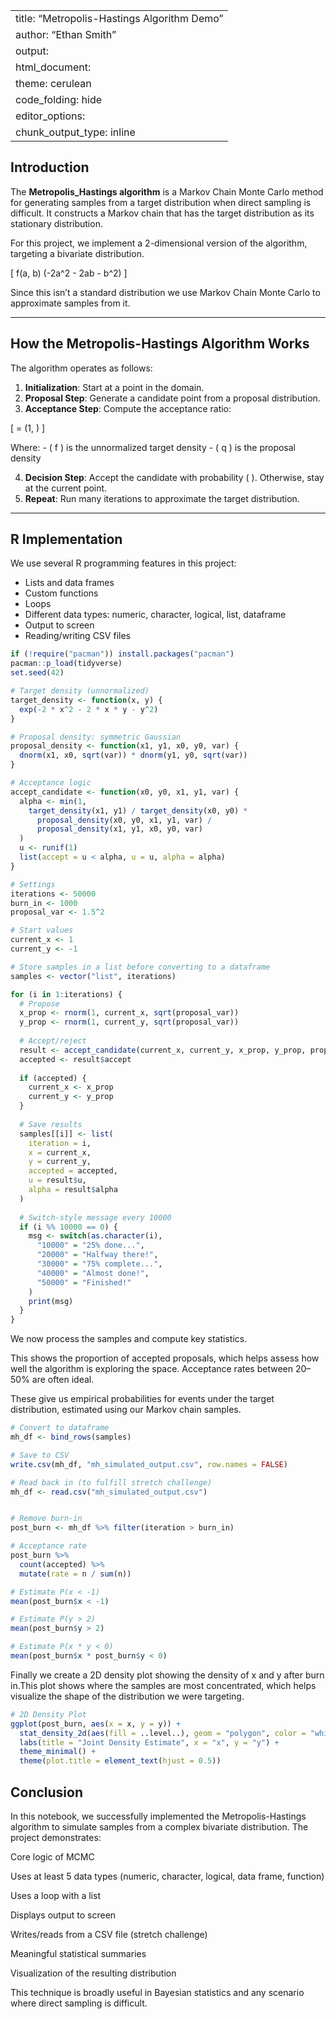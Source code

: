 
---
title: "Metropolis-Hastings Algorithm Demo"
author: "Ethan Smith"
output: 
  html_document: 
    theme: cerulean
    code_folding: hide
editor_options: 
  chunk_output_type: inline
---


## Introduction 

The **Metropolis_Hastings algorithm** is a Markov Chain Monte Carlo method for generating samples from a target distribution when direct sampling is difficult. It constructs a Markov chain that has the target distribution as its stationary distribution.


For this project, we implement a 2-dimensional version of the algorithm, targeting a bivariate distribution. 

\[
f(a, b) \propto \exp(-2a^2 - 2ab - b^2)
\]

Since this isn't a standard distribution we use Markov Chain Monte Carlo to approximate samples from it. 


---

## How the Metropolis-Hastings Algorithm Works

The algorithm operates as follows:

1. **Initialization**: Start at a point in the domain.
2. **Proposal Step**: Generate a candidate point from a proposal distribution.
3. **Acceptance Step**: Compute the acceptance ratio:

\[
\alpha = \min\left(1, \frac{f(\text{candidate}) \cdot q(\text{current}|\text{candidate})}{f(\text{current}) \cdot q(\text{candidate}|\text{current})}\right)
\]

Where:
- \( f \) is the unnormalized target density
- \( q \) is the proposal density

4. **Decision Step**: Accept the candidate with probability \( \alpha \). Otherwise, stay at the current point.
5. **Repeat**: Run many iterations to approximate the target distribution.

---

## R Implementation

We use several R programming features in this project:

- Lists and data frames
- Custom functions
- Loops
- Different data types: numeric, character, logical, list, dataframe
- Output to screen
- Reading/writing CSV files


```r
if (!require("pacman")) install.packages("pacman")
pacman::p_load(tidyverse)
set.seed(42)

# Target density (unnormalized)
target_density <- function(x, y) {
  exp(-2 * x^2 - 2 * x * y - y^2)
}

# Proposal density: symmetric Gaussian
proposal_density <- function(x1, y1, x0, y0, var) {
  dnorm(x1, x0, sqrt(var)) * dnorm(y1, y0, sqrt(var))
}

# Acceptance logic
accept_candidate <- function(x0, y0, x1, y1, var) {
  alpha <- min(1,
    target_density(x1, y1) / target_density(x0, y0) *
      proposal_density(x0, y0, x1, y1, var) /
      proposal_density(x1, y1, x0, y0, var)
  )
  u <- runif(1)
  list(accept = u < alpha, u = u, alpha = alpha)
}

# Settings
iterations <- 50000
burn_in <- 1000
proposal_var <- 1.5^2

# Start values
current_x <- 1
current_y <- -1

# Store samples in a list before converting to a dataframe
samples <- vector("list", iterations)

for (i in 1:iterations) {
  # Propose
  x_prop <- rnorm(1, current_x, sqrt(proposal_var))
  y_prop <- rnorm(1, current_y, sqrt(proposal_var))
  
  # Accept/reject
  result <- accept_candidate(current_x, current_y, x_prop, y_prop, proposal_var)
  accepted <- result$accept
  
  if (accepted) {
    current_x <- x_prop
    current_y <- y_prop
  }
  
  # Save results
  samples[[i]] <- list(
    iteration = i,
    x = current_x,
    y = current_y,
    accepted = accepted,
    u = result$u,
    alpha = result$alpha
  )
  
  # Switch-style message every 10000
  if (i %% 10000 == 0) {
    msg <- switch(as.character(i),
      "10000" = "25% done...",
      "20000" = "Halfway there!",
      "30000" = "75% complete...",
      "40000" = "Almost done!",
      "50000" = "Finished!"
    )
    print(msg)
  }
}
```



We now process the samples and compute key statistics.

This shows the proportion of accepted proposals, which helps assess how well the algorithm is exploring the space. Acceptance rates between 20–50% are often ideal.

These give us empirical probabilities for events under the target distribution, estimated using our Markov chain samples.

```r

# Convert to dataframe
mh_df <- bind_rows(samples)

# Save to CSV
write.csv(mh_df, "mh_simulated_output.csv", row.names = FALSE)

# Read back in (to fulfill stretch challenge)
mh_df <- read.csv("mh_simulated_output.csv")


# Remove burn-in
post_burn <- mh_df %>% filter(iteration > burn_in)

# Acceptance rate
post_burn %>%
  count(accepted) %>%
  mutate(rate = n / sum(n))

# Estimate P(x < -1)
mean(post_burn$x < -1)

# Estimate P(y > 2)
mean(post_burn$y > 2)

# Estimate P(x * y < 0)
mean(post_burn$x * post_burn$y < 0)


```

Finally we create a 2D density plot showing the density of x and y after burn in.This plot shows where the samples are most concentrated, which helps visualize the shape of the distribution we were targeting.

```r
# 2D Density Plot
ggplot(post_burn, aes(x = x, y = y)) +
  stat_density_2d(aes(fill = ..level..), geom = "polygon", color = "white") +
  labs(title = "Joint Density Estimate", x = "x", y = "y") +
  theme_minimal() +
  theme(plot.title = element_text(hjust = 0.5))


```

## Conclusion 

In this notebook, we successfully implemented the Metropolis-Hastings algorithm to simulate samples from a complex bivariate distribution. The project demonstrates:


Core logic of MCMC

Uses at least 5 data types (numeric, character, logical, data frame, function)

Uses a loop with a list

Displays output to screen

Writes/reads from a CSV file (stretch challenge)

Meaningful statistical summaries

Visualization of the resulting distribution

This technique is broadly useful in Bayesian statistics and any scenario where direct sampling is difficult.
